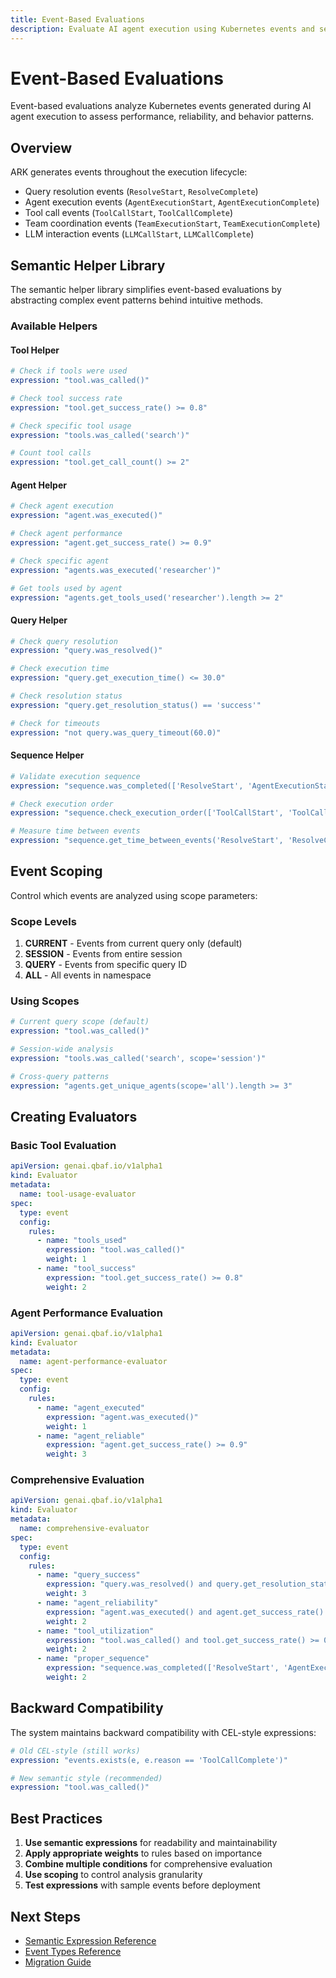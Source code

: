 ```yaml
---
title: Event-Based Evaluations
description: Evaluate AI agent execution using Kubernetes events and semantic expressions
---
```


# Event-Based Evaluations

Event-based evaluations analyze Kubernetes events generated during AI agent execution to assess performance, reliability, and behavior patterns.

## Overview

ARK generates events throughout the execution lifecycle:
- Query resolution events (`ResolveStart`, `ResolveComplete`)
- Agent execution events (`AgentExecutionStart`, `AgentExecutionComplete`)
- Tool call events (`ToolCallStart`, `ToolCallComplete`)
- Team coordination events (`TeamExecutionStart`, `TeamExecutionComplete`)
- LLM interaction events (`LLMCallStart`, `LLMCallComplete`)

## Semantic Helper Library

The semantic helper library simplifies event-based evaluations by abstracting complex event patterns behind intuitive methods.

### Available Helpers

#### Tool Helper
```yaml
# Check if tools were used
expression: "tool.was_called()"

# Check tool success rate
expression: "tool.get_success_rate() >= 0.8"

# Check specific tool usage
expression: "tools.was_called('search')"

# Count tool calls
expression: "tool.get_call_count() >= 2"
```

#### Agent Helper
```yaml
# Check agent execution
expression: "agent.was_executed()"

# Check agent performance
expression: "agent.get_success_rate() >= 0.9"

# Check specific agent
expression: "agents.was_executed('researcher')"

# Get tools used by agent
expression: "agents.get_tools_used('researcher').length >= 2"
```

#### Query Helper
```yaml
# Check query resolution
expression: "query.was_resolved()"

# Check execution time
expression: "query.get_execution_time() <= 30.0"

# Check resolution status
expression: "query.get_resolution_status() == 'success'"

# Check for timeouts
expression: "not query.was_query_timeout(60.0)"
```

#### Sequence Helper
```yaml
# Validate execution sequence
expression: "sequence.was_completed(['ResolveStart', 'AgentExecutionStart', 'ResolveComplete'])"

# Check execution order
expression: "sequence.check_execution_order(['ToolCallStart', 'ToolCallComplete'])"

# Measure time between events
expression: "sequence.get_time_between_events('ResolveStart', 'ResolveComplete') <= 60.0"
```

## Event Scoping

Control which events are analyzed using scope parameters:

### Scope Levels

1. **CURRENT** - Events from current query only (default)
2. **SESSION** - Events from entire session
3. **QUERY** - Events from specific query ID
4. **ALL** - All events in namespace

### Using Scopes

```yaml
# Current query scope (default)
expression: "tool.was_called()"

# Session-wide analysis
expression: "tools.was_called('search', scope='session')"

# Cross-query patterns
expression: "agents.get_unique_agents(scope='all').length >= 3"
```

## Creating Evaluators

### Basic Tool Evaluation

```yaml
apiVersion: genai.qbaf.io/v1alpha1
kind: Evaluator
metadata:
  name: tool-usage-evaluator
spec:
  type: event
  config:
    rules:
      - name: "tools_used"
        expression: "tool.was_called()"
        weight: 1
      - name: "tool_success"
        expression: "tool.get_success_rate() >= 0.8"
        weight: 2
```

### Agent Performance Evaluation

```yaml
apiVersion: genai.qbaf.io/v1alpha1
kind: Evaluator
metadata:
  name: agent-performance-evaluator
spec:
  type: event
  config:
    rules:
      - name: "agent_executed"
        expression: "agent.was_executed()"
        weight: 1
      - name: "agent_reliable"
        expression: "agent.get_success_rate() >= 0.9"
        weight: 3
```

### Comprehensive Evaluation

```yaml
apiVersion: genai.qbaf.io/v1alpha1
kind: Evaluator
metadata:
  name: comprehensive-evaluator
spec:
  type: event
  config:
    rules:
      - name: "query_success"
        expression: "query.was_resolved() and query.get_resolution_status() == 'success'"
        weight: 3
      - name: "agent_reliability"
        expression: "agent.was_executed() and agent.get_success_rate() >= 0.85"
        weight: 2
      - name: "tool_utilization"
        expression: "tool.was_called() and tool.get_success_rate() >= 0.8"
        weight: 2
      - name: "proper_sequence"
        expression: "sequence.was_completed(['ResolveStart', 'AgentExecutionStart', 'ResolveComplete'])"
        weight: 2
```

## Backward Compatibility

The system maintains backward compatibility with CEL-style expressions:

```yaml
# Old CEL-style (still works)
expression: "events.exists(e, e.reason == 'ToolCallComplete')"

# New semantic style (recommended)
expression: "tool.was_called()"
```

## Best Practices

1. **Use semantic expressions** for readability and maintainability
2. **Apply appropriate weights** to rules based on importance
3. **Combine multiple conditions** for comprehensive evaluation
4. **Use scoping** to control analysis granularity
5. **Test expressions** with sample events before deployment

## Next Steps

- [Semantic Expression Reference](./semantic-expressions.mdx)
- [Event Types Reference](./event-types-reference.mdx)
- [Migration Guide](./cel-to-semantic-migration.mdx)